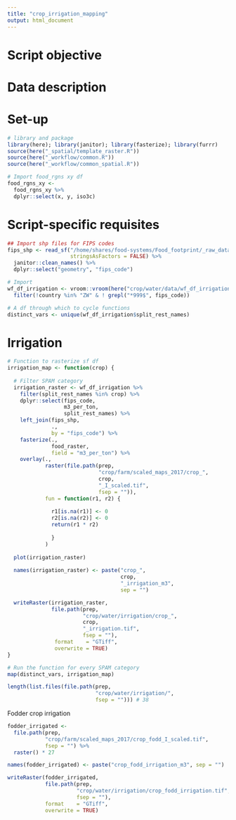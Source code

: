 ```yaml
---
title: "crop_irrigation_mapping"
output: html_document
---
```


# Script objective

# Data description

# Set-up
```r

# library and package
library(here); library(janitor); library(fasterize); library(furrr)
source(here("_spatial/template_raster.R"))
source(here("_workflow/common.R"))
source(here("_workflow/common_spatial.R"))

# Import food_rgns xy df
food_rgns_xy <- 
  food_rgns_xy %>% 
  dplyr::select(x, y, iso3c)
```

# Script-specific requisites
```r
## Import shp files for FIPS codes
fips_shp <- read_sf("/home/shares/food-systems/Food_footprint/_raw_data/GADM36/rwdb_ad2_py/RWDB_Ad2-Py.shp", 
                    stringsAsFactors = FALSE) %>% 
  janitor::clean_names() %>% 
  dplyr::select("geometry", "fips_code")

# Import
wf_df_irrigation <- vroom::vroom(here("crop/water/data/wf_df_irrigation.csv")) %>% 
  filter(!country %in% "ZW" & ! grepl("*999$", fips_code)) 

# A df through which to cycle functions
distinct_vars <- unique(wf_df_irrigation$split_rest_names)
```

# Irrigation
```r
# Function to rasterize sf df
irrigation_map <- function(crop) {
  
  # Filter SPAM category
  irrigation_raster <- wf_df_irrigation %>% 
    filter(split_rest_names %in% crop) %>% 
    dplyr::select(fips_code,
                  m3_per_ton, 
                  split_rest_names) %>% 
    left_join(fips_shp, 
              ., 
              by = "fips_code") %>% 
    fasterize(., 
              food_raster, 
              field = "m3_per_ton") %>% 
    overlay(.,
            raster(file.path(prep,
                             "crop/farm/scaled_maps_2017/crop_",
                             crop,
                             "_I_scaled.tif", 
                             fsep = "")), 
            fun = function(r1, r2) {
              
              r1[is.na(r1)] <- 0
              r2[is.na(r2)] <- 0
              return(r1 * r2)
              
              }
            )
 
  plot(irrigation_raster)
  
  names(irrigation_raster) <- paste("crop_", 
                                    crop, 
                                    "_irrigation_m3", 
                                    sep = "")

  writeRaster(irrigation_raster, 
              file.path(prep,
                        "crop/water/irrigation/crop_",
                        crop,
                        "_irrigation.tif", 
                        fsep = ""), 
               format    = "GTiff", 
               overwrite = TRUE)
}

# Run the function for every SPAM category
map(distinct_vars, irrigation_map)
```

```r
length(list.files(file.path(prep, 
                            "crop/water/irrigation/", 
                            fsep = ""))) # 38
```

Fodder crop irrigation
```r
fodder_irrigated <- 
  file.path(prep,
            "crop/farm/scaled_maps_2017/crop_fodd_I_scaled.tif",
            fsep = "") %>% 
  raster() * 27

names(fodder_irrigated) <- paste("crop_fodd_irrigation_m3", sep = "")

writeRaster(fodder_irrigated, 
            file.path(prep,
                      "crop/water/irrigation/crop_fodd_irrigation.tif", 
                      fsep = ""), 
            format    = "GTiff", 
            overwrite = TRUE)
```
